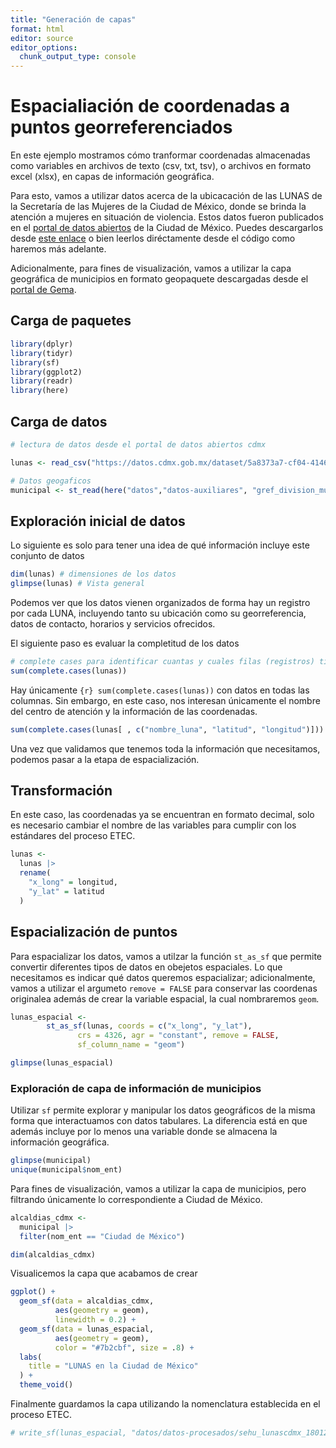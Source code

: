 ```yaml
---
title: "Generación de capas"
format: html
editor: source
editor_options: 
  chunk_output_type: console
---
```

# Espacialiación de coordenadas a puntos georreferenciados
En este ejemplo mostramos cómo tranformar coordenadas almacenadas como variables en archivos de texto (csv, txt, tsv), o archivos en formato excel (xlsx), en capas de información geográfica.  

Para esto, vamos a utilizar datos acerca de la ubicacación de las LUNAS de la Secretaría de las Mujeres de la Ciudad de México, donde se brinda la atención a mujeres en situación de violencia. Estos datos fueron publicados en el [portal de datos abiertos](https://datos.cdmx.gob.mx/) de la Ciudad de México. Puedes descargarlos desde [este enlace](https://datos.cdmx.gob.mx/dataset/lunas) o bien leerlos diréctamente desde el código como haremos más adelante.  

Adicionalmente, para fines de visualización, vamos a utilizar la capa geográfica de municipios en formato geopaquete descargadas desde el [portal de Gema](gema.conahcyt.mx). 

## Carga de paquetes
```r
library(dplyr)
library(tidyr)
library(sf)
library(ggplot2)
library(readr)
library(here)
```

## Carga de datos
```r
# lectura de datos desde el portal de datos abiertos cdmx

lunas <- read_csv("https://datos.cdmx.gob.mx/dataset/5a8373a7-cf04-4146-b5cd-b727f0264df2/resource/f7e1be67-ae1b-43e7-aa31-057a6560abd1/download/lunas-cdmx.csv")

```


```r
# Datos geogaficos
municipal <- st_read(here("datos","datos-auxiliares", "gref_division_municipal_23_mun_a.gpkg"))

```

## Exploración inicial de datos
Lo siguiente es solo para tener una idea de qué información incluye este conjunto de datos
```r
dim(lunas) # dimensiones de los datos
glimpse(lunas) # Vista general

```  

Podemos ver que los datos vienen organizados de forma hay un registro por cada LUNA, incluyendo tanto su ubicación como su georreferencia, datos de contacto, horarios y servicios ofrecidos.

El siguiente paso es evaluar la completitud de los datos
```r
# complete cases para identificar cuantas y cuales filas (registros) tienen informacion en todas las columnas
sum(complete.cases(lunas)) 
```  
Hay únicamente `{r} sum(complete.cases(lunas))` con datos en todas las columnas. Sin embargo, en este caso, nos interesan únicamente el nombre del centro de atención y la información de las coordenadas.

```r
sum(complete.cases(lunas[ , c("nombre_luna", "latitud", "longitud")])) 
```

Una vez que validamos que tenemos toda la información que necesitamos, podemos pasar a la etapa de espacialización.

## Transformación
En este caso, las coordenadas ya se encuentran en formato decimal, solo es necesario cambiar el nombre de las variables para cumplir con los estándares del proceso ETEC.

```r
lunas <- 
  lunas |> 
  rename(
    "x_long" = longitud,
    "y_lat" = latitud
  )
```


## Espacialización de puntos
Para espacializar los datos, vamos a utilzar la función `st_as_sf` que permite convertir diferentes tipos de datos en obejetos espaciales.
Lo que necesitamos es indicar qué datos queremos espacializar; adicionalmente, vamos a utilizar el argumeto `remove = FALSE` para conservar las coordenas originalea además de crear la variable espacial, la cual nombraremos `geom`.

```r
lunas_espacial <- 
        st_as_sf(lunas, coords = c("x_long", "y_lat"), 
               crs = 4326, agr = "constant", remove = FALSE,
               sf_column_name = "geom")

glimpse(lunas_espacial)
```  


### Exploración de capa de información de municipios
Utilizar `sf` permite explorar y manipular los datos geográficos de la misma forma que interactuamos con datos tabulares. La diferencia está en que además incluye por lo menos una variable donde se almacena la información geográfica.
```r
glimpse(municipal)
unique(municipal$nom_ent)
``` 
Para fines de visualización, vamos a utilizar la capa de municipios, pero filtrando únicamente lo correspondiente a Ciudad de México.

```r
alcaldias_cdmx <- 
  municipal |> 
  filter(nom_ent == "Ciudad de México")

dim(alcaldias_cdmx)  
```



Visualicemos la capa que acabamos de crear
```r
ggplot() +
  geom_sf(data = alcaldias_cdmx, 
          aes(geometry = geom),
          linewidth = 0.2) +
  geom_sf(data = lunas_espacial,
          aes(geometry = geom), 
          color = "#7b2cbf", size = .8) +
  labs(
    title = "LUNAS en la Ciudad de México"
  ) +
  theme_void()

``` 

Finalmente guardamos la capa utilizando la nomenclatura establecida en el proceso ETEC.
```r
# write_sf(lunas_espacial, "datos/datos-procesados/sehu_lunascdmx_180123_xy_p.gpkg")

```
